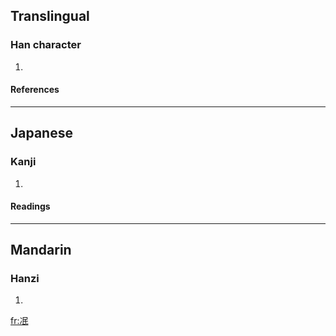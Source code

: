 ==Translingual==
===Han character===
{{Han char|rad=冫|as=05|sn=7|four=|canj=戈一口女心 (IMRVP)}}
# {{defn|Han}}
====References====
{{Han ref|kx=0132.071|dkj=01629|dj=0295.100|hdz=10296.060|uh=51BA|ud=20922}}
----
==Japanese==
===Kanji===
{{ja-kanji|grade=|rs=冫05}}
# {{defn|Japanese}}
====Readings====
{{ja-readings|on=[[びん]] (bin), [[べん]] (ben), [[みん]] (min), [[めん]] (men)|kun=[[ほろびる]] (horobiru)}}
----
==Mandarin==
===Hanzi===
{{cmn-hanzi|pin=[[mǐn]] (min3)|wg=min<sup>3</sup>}}
# {{defn|Mandarin}}

[[fr:冺]]